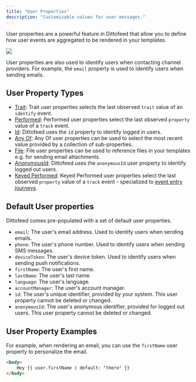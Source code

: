 ```yaml
---
title: "User Properties"
description: "Customizable values for user messages."
---
```


User properties are a powerful feature in Dittofeed that allow you to define how user events are aggregated to be rendered in your templates.

<Frame>
  <img src="/images/plan-up.png" />
</Frame>

User properties are also used to identify users when contacting channel providers. For example, the `email` property is used to identify users when sending emails.

## User Property Types

- [Trait](/resources/user-property-types/trait): Trait user properties selects the last observed `trait` value of an `identify` event.
- [Performed](/resources/user-property-types/performed): Performed user properties select the last observed `property` value of a `track` event.
- [Id](/resources/user-property-types/id): Dittofeed uses the `id` property to identify logged in users.
- [Any Of](/resources/user-property-types/any-of): Any Of user properties can be used to select the most recent value provided by a collection of sub-properties.
- [File](/resources/user-property-types/file): File user properties can be used to reference files in your templates e.g. for sending email attachments.
- [AnonymousId](/resources/user-property-types/anonymous-id): Dittofeed uses the `anonymousId` user property to identify logged out users.
- [Keyed Performed](/resources/user-property-types/keyed-performed): Keyed Performed user properties select the last observed `property` value of a `track` event - specialized to [event entry journeys](/resources/journey-nodes/entry#event-entry).

## Default User properties

Dittofeed comes pre-populated with a set of default user properties.

- `email`: The user's email address. Used to identify users when sending emails.
- `phone`: The user's phone number. Used to identify users when sending SMS messages.
- `deviceToken`: The user's device token. Used to identify users when sending push notifications.
- `firstName`: The user's first name.
- `lastName`: The user's last name.
- `language`: The user's language.
- `accountManager`: The user's account manager.
- `id`: The user's unique identifier, provided by your system. This user property cannot be deleted or changed.
- `anonymousId`: The user's anonymous identifier, provided for logged out users. This user property cannot be deleted or changed.

## User Property Examples

For example, when rendering an email, you can use the `firstName` user property to personalize the email.

```html
<body>
    Hey {{ user.firstName | default: "there" }}
</body>
```